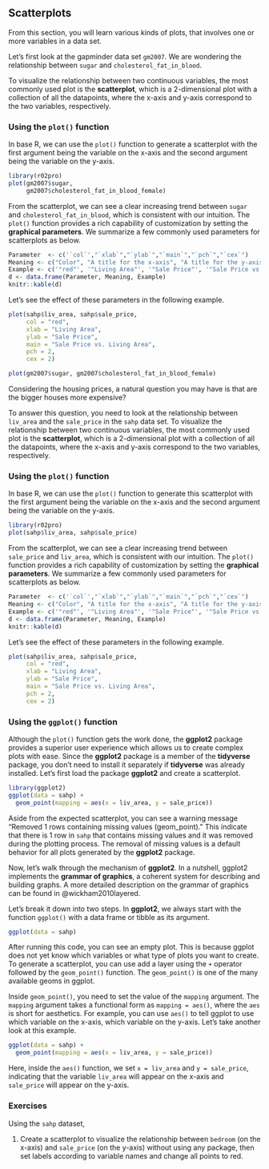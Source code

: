 ## Scatterplots {#scatterplots}

From this section, you will learn various kinds of plots, that involves one or more variables in a data set.

Let's first look at the gapminder data set `gm2007`. We are wondering the relationship between `sugar` and `cholesterol_fat_in_blood`. 

To visualize the relationship between two continuous variables, the most commonly used plot is the **scatterplot**, which is a 2-dimensional plot with a collection of all the datapoints, where the x-axis and y-axis correspond to the two variables, respectively. 


### Using the `plot()` function

In base R, we can use the `plot()` function to generate a scatterplot with the first argument being the variable on the x-axis and the second argument being the variable on the y-axis. 

```r
library(r02pro)
plot(gm2007$sugar,
     gm2007$cholesterol_fat_in_blood_female)
```

From the scatterplot, we can see a clear increasing trend between `sugar` and `cholesterol_fat_in_blood`, which is consistent with our intuition. The `plot()` function provides a rich capability of customization by setting the **graphical parameters**. We summarize a few commonly used parameters for scatterplots as below. 
```r
Parameter  <- c('`col`',"`xlab`","`ylab`","`main`","`pch`","`cex`")
Meaning <- c("Color", "A title for the x-axis", "A title for the y-axis", "An overall title for the plot", "Shape of the points","Size of text and symbols")
Example <- c('"red"', '"Living Area"', '"Sale Price"', '"Sale Price vs. Living Area"', '`2`', '`2`')
d <- data.frame(Parameter, Meaning, Example)
knitr::kable(d)
```

Let's see the effect of these parameters in the following example.

```r
plot(sahp$liv_area, sahp$sale_price, 
     col = "red", 
     xlab = "Living Area", 
     ylab = "Sale Price", 
     main = "Sale Price vs. Living Area",  
     pch = 2, 
     cex = 2)
```


```r
plot(gm2007$sugar, gm2007$cholesterol_fat_in_blood_female)
```



Considering the housing prices, a natural question you may have is that are the bigger houses more expensive? 

To answer this question, you need to look at the relationship between `liv_area` and the `sale_price` in the `sahp` data set. 
To visualize the relationship between two continuous variables, the most commonly used plot is the **scatterplot**, which is a 2-dimensional plot with a collection of all the datapoints, where the x-axis and y-axis correspond to the two variables, respectively. 

### Using the `plot()` function
In base R, we can use the `plot()` function to generate this scatterplot with the first argument being the variable on the x-axis and the second argument being the variable on the y-axis. 
```r
library(r02pro)
plot(sahp$liv_area, sahp$sale_price)
```

From the scatterplot, we can see a clear increasing trend between `sale_price` and `liv_area`, which is consistent with our intuition. The `plot()` function provides a rich capability of customization by setting the **graphical parameters**. We summarize a few commonly used parameters for scatterplots as below. 
```r
Parameter  <- c('`col`',"`xlab`","`ylab`","`main`","`pch`","`cex`")
Meaning <- c("Color", "A title for the x-axis", "A title for the y-axis", "An overall title for the plot", "Shape of the points","Size of text and symbols")
Example <- c('"red"', '"Living Area"', '"Sale Price"', '"Sale Price vs. Living Area"', '`2`', '`2`')
d <- data.frame(Parameter, Meaning, Example)
knitr::kable(d)
```

Let's see the effect of these parameters in the following example.

```r
plot(sahp$liv_area, sahp$sale_price, 
     col = "red", 
     xlab = "Living Area", 
     ylab = "Sale Price", 
     main = "Sale Price vs. Living Area",  
     pch = 2, 
     cex = 2)
```


### Using the `ggplot()` function {#point}
Although the `plot()` function gets the work done, the **ggplot2** package provides a superior user experience which allows us to create complex plots with ease. Since the **ggplot2** package is a member of the **tidyverse** package, you don't need to install it separately if **tidyverse** was already installed. Let's first load the package **ggplot2** and create a scatterplot.
```r
library(ggplot2)
ggplot(data = sahp) + 
  geom_point(mapping = aes(x = liv_area, y = sale_price))
```

Aside from the expected scatterplot, you can see a warning message "Removed 1 rows containing missing values (geom_point)." This indicate that there is 1 row in `sahp` that contains missing values and it was removed during the plotting process. The removal of missing values is a default behavior for all plots generated by the **ggplot2** package.

Now, let's walk through the mechanism of **ggplot2**. In a nutshell, ggplot2 implements the **grammar of graphics**, a coherent system for describing and building graphs. A more detailed description on the grammar of graphics can be found in @wickham2010layered. 

Let's break it down into two steps. In **ggplot2**, we always start with the function `ggplot()` with a data frame or tibble as its argument. 
```r
ggplot(data = sahp)
```

After running this code, you can see an empty plot. This is because ggplot does not yet know which variables or what type of plots you want to create. To generate a scatterplot, you can use add a layer using the `+` operator followed by the `geom_point()` function. The `geom_point()` is one of the many available geoms in ggplot. 

Inside `geom_point()`, you need to set the value of the `mapping` argument. The `mapping` argument takes a functional form as `mapping = aes()`, where the `aes` is short for aesthetics. For example, you can use `aes()` to tell ggplot to use which variable on the x-axis, which variable on the y-axis. Let's take another look at this example.
```r
ggplot(data = sahp) + 
  geom_point(mapping = aes(x = liv_area, y = sale_price))
```

Here, inside the `aes()` function, we set `x = liv_area` and `y = sale_price`, indicating that the variable `liv_area` will appear on the x-axis and `sale_price` will appear on the y-axis.

### Exercises

Using the `sahp` dataset,

1.	Create a scatterplot to visualize the relationship between `bedroom` (on the x-axis) and `sale_price` (on the y-axis) without using any package, then set labels according to variable names and change all points to red.




